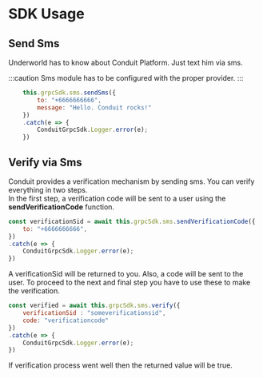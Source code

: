# SDK Usage


## Send Sms
Underworld has to know about Conduit Platform. Just text him via sms.

:::caution
Sms module has to be configured with the proper provider.
:::
```jsx title="Send sms"
    this.grpcSdk.sms.sendSms({
        to: "+6666666666",
        message: "Hello. Conduit rocks!"
    })
    .catch(e => {
        ConduitGrpcSdk.Logger.error(e);
    })
```

## Verify via Sms

Conduit provides a verification mechanism by sending sms. You can verify everything in two steps. <br/>
In the first step, a verification code will be sent to a user using the **sendVerificationCode** function.

```jsx title="Send verification code"
const verificationSid = await this.grpcSdk.sms.sendVerificationCode({
    to: "+6666666666",
})
.catch(e => {
    ConduitGrpcSdk.Logger.error(e);
})
```

A verificationSid will be returned to you. Also, a code will be sent to the user.
To proceed to the next and final step you have to use these to make the verification.


```jsx title="Verify"
const verified = await this.grpcSdk.sms.verify({
    verificationSid : "someverificationsid",
    code: "verificationcode"
})
.catch(e => {
    ConduitGrpcSdk.Logger.error(e);
})
```

If verification process went well then the returned value will be true.